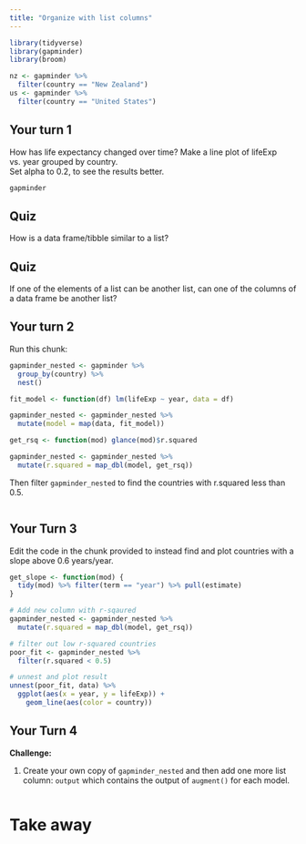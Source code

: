 ```yaml
---
title: "Organize with list columns"
---
```


<!-- 
This file Creative Commons Attribution 4.0 International License. 
See details at https://github.com/hadley/data-science-in-tidyverse 
-->

```r
library(tidyverse)
library(gapminder)
library(broom)

nz <- gapminder %>%
  filter(country == "New Zealand")
us <- gapminder %>%
  filter(country == "United States")
```

## Your turn 1

How has life expectancy changed over time?
Make a line plot of lifeExp vs. year grouped by country.  
Set alpha to 0.2, to see the results better.

```r
gapminder


```

## Quiz

How is a data frame/tibble similar to a list?

## Quiz

If one of the elements of a list can be another list,
can one of the columns of a data frame be another list?

## Your turn 2

Run this chunk:
```r
gapminder_nested <- gapminder %>%
  group_by(country) %>%
  nest()

fit_model <- function(df) lm(lifeExp ~ year, data = df)

gapminder_nested <- gapminder_nested %>% 
  mutate(model = map(data, fit_model))

get_rsq <- function(mod) glance(mod)$r.squared

gapminder_nested <- gapminder_nested %>% 
  mutate(r.squared = map_dbl(model, get_rsq))
```

Then filter `gapminder_nested` to find the countries with r.squared less than 0.5.  

```r

```

## Your Turn 3

Edit the code in the chunk provided to instead find and plot countries with a slope above 0.6 years/year.

```r
get_slope <- function(mod) {
  tidy(mod) %>% filter(term == "year") %>% pull(estimate)
}

# Add new column with r-sqaured
gapminder_nested <- gapminder_nested %>% 
  mutate(r.squared = map_dbl(model, get_rsq))

# filter out low r-squared countries
poor_fit <- gapminder_nested %>% 
  filter(r.squared < 0.5)

# unnest and plot result
unnest(poor_fit, data) %>%
  ggplot(aes(x = year, y = lifeExp)) + 
    geom_line(aes(color = country))
```

## Your Turn 4

**Challenge:**

1. Create your own copy of `gapminder_nested` and then add one more list column: `output` which contains the output of `augment()` for each model.


```r

```

# Take away

